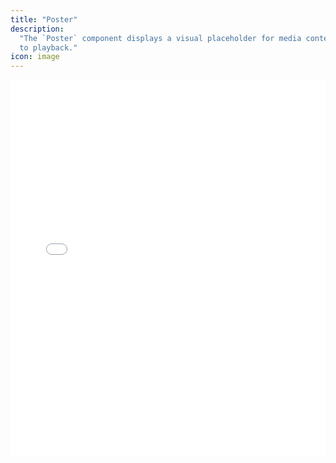 ```yaml
---
title: "Poster"
description:
  "The `Poster` component displays a visual placeholder for media content prior
  to playback."
icon: image
---
```


<iframe
  src={`https://ui-kit-docs-embed.vercel.app/player/poster`}
  height="600px"
  width="100%"
  frameBorder="0"
  allowFullScreen
  allow="autoplay; encrypted-media; fullscreen; picture-in-picture; display-capture; camera; microphone"
  style={{
    borderRadius: 10,
    backgroundColor: "black",
  }}
/>

<Info>
  When used with Livepeer's playback info API, `getSrc` will automatically parse
  any available thumbnail images in the JSON response and pass them to `Poster`.
  The example above assumes that the playback info has a "Thumbnail (JPEG)"
  source.
</Info>

## Features

- Displays a preview image as a placeholder while media is loading
- Conditionally renders based on the availability of a thumbnail image

## Anatomy

Import the components and piece the parts together.

```tsx
import * as Player from "@livepeer/react/player";

export default () => (
  <Player.Root>
    <Player.Container>
      <Player.LoadingIndicator>
        <Player.Poster />
      </Player.LoadingIndicator>
    </Player.Container>
  </Player.Root>
);
```

## Props

`Poster` accepts all typical HTML `img` props.

<Info>
  It is usually used alongside a `Player.Video` with poster set to `null`, so
  that the default poster URL is not parsed and set on the HTML5 video element.

It can be composed with custom img renderers, like Next.js Image, with the
`asChild` prop, so you can customize the image loading to go through your
optimization pipeline.

</Info>

### `forceMount`

Ensures consistent presence in the DOM, aiding in the smooth application of
animations.

### `src`

Specifies the URL for the poster image, allowing for a customized preview. If
not set, the component attempts to retrieve a poster from the media's context.

## Data Attributes

### `data-livepeer-poster`

Identifies the poster component within the Player.

### `data-visible`

Signifies if the poster is visible (`"true"`) or hidden (`"false"`), useful for
CSS-based animations.
